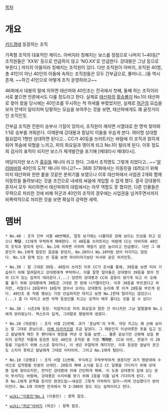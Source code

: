 [[목차]]

= 개요 =
[[키드갱]]에 등장하는 조직

가족형 조직의 대표적인 케이스. 아버지라 칭해지는 보스를 정점으로 나머지 1~40등[* 조직원들은 'XX위' 등으로 언급하지 않고 'NO.XX'로 언급한다. 강대봉은 그냥 등으로 부른다.] 까지의 아들이라 칭해지는 조직원이 있다. 다만 조직원이 아버지, 조직원 40명, 총 41인이 아닌 40인의 아들에 속하는 조직원들은 모두 간부급으로, 똘마니(...)들 역시 존재. ~~하긴 41인으로 어떻게 조직 운영하라고~~ 

46화에서 대봉의 말에 의하면 태산파와 40인조는 전국에서 첫째, 둘째 하는 조직이라 서로 붙으면 언론에서도 다룰 정도라고 한다. 실제로 [[태산파]]의 [[황승룡]]이 No.1이 태산파로 찾아 왔을 당시에는 40인조를 무시하는 척 허세를 부렸었지만, 실제로 [[허군]]의 모습을 보자 안색이 달라지며 당황하는 모습을 보여주는 것을 보면, 태산파에게도 꽤 골칫거리인 조직인듯.

간부급 조직원 전원이 승부사 기질이 있어서, 조직원이 깨지면 서열대로 한 명씩 찾아와 1:1로 승부를 겨뤄온다. 이때문에 강대봉과 칼날이 이들을 우습게 본다. 여러명 상대할 필요없이 1명만 상대하면 된다고... CC가 40등을 쓰러트리는 바람에 이 조직과 얽히게 되어 목숨에 위협을 느끼고, 피의 화요일과 엮이게 되고 No.1이 털리게 된다. 이후 정도희 검사의 표적이 되지만 보스가 재개발건을 포기해 [메데타시 메데타시]. 

여담이지만 보스가 [[홍길동]] 매니아 라고 한다. 그래서 조직명도 그렇게 지었다고...~~'[[알리바바]]와 40인의 도적' 매니아 아니고?~~ 36화 37화에서는 이동민을 데려오기 위해 마치 태산파와 한판 붙을 것같은 분위기를 보였으나 이후 태산파에서 사업권 2개와 함께 이동민을 돌려보내는 것을 조건으로 내세워 싸움에 개입할 수 없게 했다. 결국 강대봉이 혼자서 모두 처리하면서 태산파와의 대립에서는 아무 역할도 못 했지만, 다른 인물들은 무력으로 처리한 것에 비해 허군과 40인의 조직의 경우에는 사업권을 넘겨주면서까지 비폭력적으로 처리한 것을 보면 확실히 강력한 세력.

= 맴버 =
 * No.40 : 조직 간부 서열 40번째로, 얼핏 보기에는 나름대로 강해 보이는 인상을 하고 있으나 '''허당'''. CC에게 무력하게 패배한다. 이 40등을 쓰러트리는 바람에 CC는 아버지와 40인의 조직과 얽히게 된다. No.1에 의하면 어차피 깨질거 같은 놈이라고 언급했다. 다만 그 때문인지 No.1에게 말로만 갈굼을 받았지, No.20이나 No.10처럼 얻어 터지지는 않았다. No.1과 함께 있는 씬 등을 보면 파이터라기보단 비서와 같은 위치인듯.

 * No.39 : 말 그대로 39등. 40등이 쓰러진 이후 CC가 조사를 통해, 39등을 보면 미리 기습하기 위해 알려달라고 강대봉에게 부탁하나, 이를 잘못 알아들은 강대봉이 39등을 찾아 친히 CC가 있는 집까지 데려온다.(...) 당연히 강대봉과 CC와 갈등이 생기게 되고 이 오해를 풀기 위해 강대봉에게 39등은 그대로 한 방에 나가떨어진다. 이후 38등을 부르겠다고 하지만, 귀찮으니 20등부터 10등씩 끊어서 오라는 강대봉의 논리에 못 이겨 20등을 부르게 된다. 40인조 중 작중 행보는 가장 안습하지만 따지고 보면 No.1한테 털리지는 않았으니(...) 좀 더 따지고 보면 악역 등장인물 치고는 성격이 매우 좋다는 것을 알 수 있다!

 * No.30 : 시즌2에 등장. 직접적으로 피의 화요일과 얽힌 건 아니지만 그냥 얼떨결에 No.1에게 얻어맞는다. 엑스트라 답게, 그야말로 평범하게 생겼다.

 * No.20 (하춘범) : 조직 서열 21번째. 과거 '훈남파'의 두목. 악당 치고는 꽤 선해 보이는 말 그대로 훈남으로, [[아베 타카카즈]]랑 조금 닮았다. 그 때문인지 이상야릇한 옷을 입고 있고 칼날에게 깨진 후 팬티에서 명함을 꺼낸 것 등을 보면... 물론 겉보기만 선량해 보일 뿐이지 성격은 작품에 등장한 모든 40인조 조직원 중 가장 '''개차반'''. CC와 아트, 한표가 이 20등을 기습하기 위해 스스로 찾아가나, 이 셋은 무참하게 깨지지만, 이후 등장한 칼날의 옷깃도 스치지 못하고 칼날에게 그대로 리타이어. 그리고 No.1에게 털린다.

 * No.10 (강맹호) : 조직 서열 11번째. 무식하고 우락부락하게 생겼지만 과거 명문대에 수석으로 입학했을 만큼의 브레인. 20등의 패배 소식을 듣고 CC 일행을 기다리기 위해 강대봉 집에 찾아오지만, 먼치킨 강대봉에 의해 간단하게 패배. 이 도중 강대봉의 집에 있는 문이 부서지는 바람에, 강대봉은 수리비를 받기 위해 1등을 이틀 넘게 기다리게 된다. 이후 No.1에게 문책을 듣지만 편견드립~~세상은 그렇게 각박하지 않아~~치며 안심했다가 얻어터진다. No.1에 의하면 전국에서 약 2~300위 정도 되는 실력이라고 한다.

 * [[wiki:"이동민"No.1]] (이동민) : 항목 참조.

 * [[wiki:"허군"아버지]] (허군) : 항목 참조.
